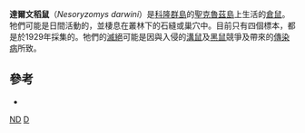 {{speciesbox 
| status = EX  
| status_system = IUCN3.1
| extinct = 1930年代
| status_ref = <ref>{{IUCN2008 | assessors = Tirira, D., Dowler, R., Boada, C. & Weksler, M. | year=2008 | title=Nesoryzomys darwini | id=14706 | downloaded=6 January 2009}} </ref>
| genus = Nesoryzomys
| species = darwini
| authority = Osgood, 1929
}}

'''達爾文稻鼠'''（''Nesoryzomys darwini''）是[[科隆群島|科隆群島]]的[[聖克魯茲島|聖克魯茲島]]上生活的[[倉鼠|倉鼠]]。牠們可能是日間活動的，並棲息在叢林下的石縫或巢穴中。目前只有四個標本，都是於1929年採集的。牠們的[[滅絕|滅絕]]可能是因與入侵的[[溝鼠|溝鼠]]及[[黑鼠|黑鼠]]競爭及帶來的[[傳染病|傳染病]]所致。

== 參考 ==
{{reflist}}
* {{cite book en | author=Flannery, Tim & Schouten, Peter | title=A Gap in Nature: Discovering the World's Extinct Animals | url=https://archive.org/details/gapinnature00timf | publisher=Atlantic Monthly Press, New York | year=2001 | isbn=0-87113-797-6}}

{{Taxonbar|from=Q1166859}}

[[Category:IUCN紅色名錄絕滅物種|ND]]
[[Category:加拉帕戈斯稻鼠屬|D]]